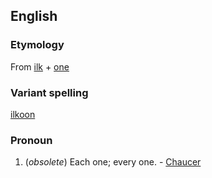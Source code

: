 == English ==
===Etymology===
From [[ilk]] + [[one]]
===Variant spelling===
[[ilkoon]]
===Pronoun===
# (''obsolete'') Each one; every one. - [[Chaucer]]